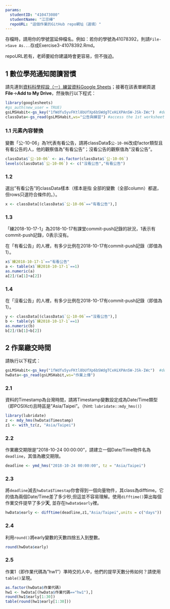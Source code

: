 ```yaml
---
params:
  studentID: "410473080"
  studentName: "江宗樺"
  repoURL: "這個作業的GitHub repo網址（選填）"
---
```

存檔時，請用你的學號當延伸檔名。例如：若你的學號為41078392，則請`File->Save As...`存成Exercise3-41078392.Rmd。

repoURL若有，老師要給你建議時會更容易，但不強迫。

## 1 數位學苑通知閱讀習慣
請先連到[資料科學程設（一）練習資料Google Sheets](https://docs.google.com/spreadsheets/d/1fWdfu5yvFKtl8bUfXp6bSWdgTCxHiXPAnSW-JSk-IWc/edit#gid=2059291896)；接著在該表單網頁選**File**->**Add to My Drive**，然後執行以下程式：

```r
library(googlesheets)
#gs_auth(new_user = TRUE)
gsLMSHabit<-gs_key("1fWdfu5yvFKtl8bUfXp6bSWdgTCxHiXPAnSW-JSk-IWc")  #download sheet information as an object
classData<-gs_read(gsLMSHabit,ws="公告與練習") #access the 1st worksheet
```

### 1.1 元素內容替換
變數「公-10-06」為1代表有看公告，請將classData$`公-10-06`改成factor類型且有看公告的人，他的觀察值為"有看公告"；沒看公告的觀察值為"沒看公告"。

```r
classData$`公-10-06` <- as.factor(classData$`公-10-06`)
levels(classData$`公-10-06`) <- c("沒看公告","有看公告")
```

### 1.2 
選出"有看公告"的classData樣本（樣本是指 全部的變數（全部column）都選，但rows只選符合條件的。）。

```r
x <- classData[(classData$`公-10-06`=="有看公告"),]
```

### 1.3
「練2018-10-17-1」為2018-10-17有課堂commit-push記錄的狀況，1表示有commit-push記錄，0表示沒有。

在「有看公告」的人裡，有多少比例在2018-10-17有commit-push記錄（即值為1）。

```r
x$`練2018-10-17-1`=="有看公告"
a <- table(x$`練2018-10-17-1`==1)
as.numeric(a)
a[2]/(a[1]+a[2])
```

### 1.4
在「沒看公告」的人裡，有多少比例在2018-10-17有commit-push記錄（即值為1）。

```r
y <- classData[(classData$`公-10-06`=="沒看公告"),]
b <- table(y$`練2018-10-17-1`==1)
as.numeric(b)
b[2]/(b[1]+b[2])
```
 
## 2 作業繳交時間

請執行以下程式： 
```r
gsLMSHabit<-gs_key("1fWdfu5yvFKtl8bUfXp6bSWdgTCxHiXPAnSW-JSk-IWc")  #download sheet information as an object
hwData<-gs_read(gsLMSHabit,ws="作業上傳") 
```


### 2.1
資料的Timestamp為台灣時間，請將Timestamp變數設定成為Date/Time類型（即POSIXct)且時區是"Asia/Taipei"。（hint: `lubridate::mdy_hms()`）
```r
library(lubridate)
z <- mdy_hms(hwData$Timestamp)
z1 <- with_tz(z, "Asia/Taipei")
```

### 2.2
作業繳交期限是"2018-10-24 00:00:00"，請建立一個Date/Time物件名為`deadline`，其值為繳交期限。

```r
deadline <- ymd_hms("2018-10-24 00:00:00", tz = "Asia/Taipei")
```

### 2.3
將`deadline`減去`hwData$Timestap`你會得到一個向量物件，其class為difftime。它的值為兩個Date/Time差了多少秒,但這並不容易理解。使用`difftime()`算出每個作業交件提早了多少**天**, 並存在`hwData$early`裡。

```r
hwData$early <- difftime(deadline,z1,"Asia/Taipei",units = c("days"))
```

### 2.4
利用`round()`將early變數的天數四捨五入到整數。

```r
round(hwData$early)
```

### 2.5
作業1（即作業代碼為"hw1"）準時交的人中，他們的提早天數分佈如何？請使用`table()`呈現。

```r
as.factor(hwData$作業代碼)
hw1 <- hwData[(hwData$作業代碼=="hw1"),]
round(hw1$early[1:30])
table(round(hw1$early[1:30]))
```

